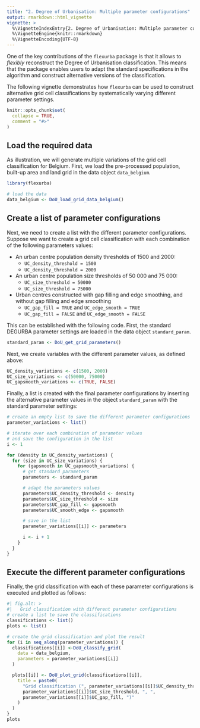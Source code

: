```yaml
---
title: "2. Degree of Urbanisation: Multiple parameter configurations"
output: rmarkdown::html_vignette
vignette: >
  %\VignetteIndexEntry{2. Degree of Urbanisation: Multiple parameter configurations}
  %\VignetteEngine{knitr::rmarkdown}
  %\VignetteEncoding{UTF-8}
---
```


One of the key contributions of the `flexurba` package is that it allows to *flexibly* reconstruct the Degree of Urbanisation classification. This means that the package enables users to adapt the standard specifications in the algorithm and construct alternative versions of the classification.

The following vignette demonstrates how `flexurba` can be used to construct alternative grid cell classifications by systematically varying different parameter settings.

```r
knitr::opts_chunk$set(
  collapse = TRUE,
  comment = "#>"
)
```

## Load the required data

As illustration, we will generate multiple variations of the grid cell classification for Belgium. First, we load the pre-processed population, built-up area and land grid in the data object `data_belgium`.

```r
library(flexurba)

# load the data
data_belgium <- DoU_load_grid_data_belgium()
```

## Create a list of parameter configurations

Next, we need to create a list with the different parameter configurations. Suppose we want to create a grid cell classification with each combination of the following parameters values:

-   An urban centre population density thresholds of 1500 and 2000:
    -   `UC_density_threshold = 1500`
    -   `UC_density_threshold = 2000`
-   An urban centre population size thresholds of 50 000 and 75 000:
    -   `UC_size_threshold = 50000`
    -   `UC_size_threshold = 75000`
-   Urban centres constructed with gap filling and edge smoothing, and without gap filling and edge smoothing
    -   `UC_gap_fill = TRUE` and `UC_edge_smooth = TRUE`
    -   `UC_gap_fill = FALSE` and `UC_edge_smooth = FALSE`

This can be established with the following code. First, the standard DEGURBA parameter settings are loaded in the data object `standard_param`.

```r
standard_param <- DoU_get_grid_parameters()
```

Next, we create variables with the different parameter values, as defined above:

```r
UC_density_variations <- c(1500, 2000)
UC_size_variations <- c(50000, 75000)
UC_gapsmooth_variations <- c(TRUE, FALSE)
```

Finally, a list is created with the final parameter configurations by inserting the alternative parameter values in the object `standard_param` with the standard parameter settings:

```r
# create an empty list to save the different parameter configurations
parameter_variations <- list()

# iterate over each combination of parameter values
# and save the configuration in the list
i <- 1

for (density in UC_density_variations) {
  for (size in UC_size_variations) {
    for (gapsmooth in UC_gapsmooth_variations) {
      # get standard parameters
      parameters <- standard_param

      # adapt the parameters values
      parameters$UC_density_threshold <- density
      parameters$UC_size_threshold <- size
      parameters$UC_gap_fill <- gapsmooth
      parameters$UC_smooth_edge <- gapsmooth

      # save in the list
      parameter_variations[[i]] <- parameters

      i <- i + 1
    }
  }
}
```

## Execute the different parameter configurations

Finally, the grid classification with each of these parameter configurations is executed and plotted as follows:

```r
#| fig.alt: >
#|   Grid classification with different parameter configurations
# create a list to save the classifications
classifications <- list()
plots <- list()

# create the grid classification and plot the result
for (i in seq_along(parameter_variations)) {
  classifications[[i]] <-DoU_classify_grid(
    data = data_belgium,
    parameters = parameter_variations[[i]]
  )

  plots[[i]] <- DoU_plot_grid(classifications[[i]],
    title = paste0(
      "Grid classification (", parameter_variations[[i]]$UC_density_threshold, ", ",
      parameter_variations[[i]]$UC_size_threshold, ", ",
      parameter_variations[[i]]$UC_gap_fill, ")"
    )
  )
}
plots
```
